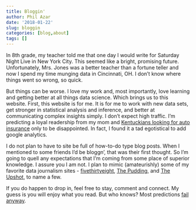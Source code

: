 ```yaml
---
title: Bloggin'
author: Phil Azar
date: '2018-01-22'
slug: bloggin
categories: [blog,about]
tags: []
---
```


In 8th grade, my teacher told me that one day I would write for Saturday Night Live in New York City. This seemed like a bright, promising future. Unfortunately, Mrs. Jones was a better teacher than a fortune teller and now I spend my time munging data in Cincinnati, OH. I don't know where things went so wrong, so quick.

But things can be worse. I love my work and, most importantly, love learning and getting better at all things data science. Which brings us to this website. First, this website is for me. It is for me to work with new data sets, get stronger in statistical analysis and inference, and better at communicating complex insights simply. I don't expect high traffic. I'm predicting a loyal readership from my mom and [Kentuckians looking for auto insurance](https://www.philazar.com) only to be disappointed. In fact, I found it a tad egotistical to add google analytics. 

I do not plan to have to site be full of how-to-do type blog posts. When I mentioned to some friends I'd be bloggn', that was their first thought. So I'm going to quell any expectations that I'm coming from some place of superior knowledge. I assure you I am not. I plan to mimic (amateurishly) some of my favorite data journalism sites - [fivethirtyeight](https://www.fivethirtyeight.com), [The Pudding](https://www.pudding.cool), and [The Upshot](https://www.nytimes.com/section/upshot), to name a few. 

If you do happen to drop in, feel free to stay, comment and connect. My guess is you will enjoy what you read. But who knows? Most predictions [fail anyway](http://mentalfloss.com/article/12587/how-get-saturday-night-live). 










